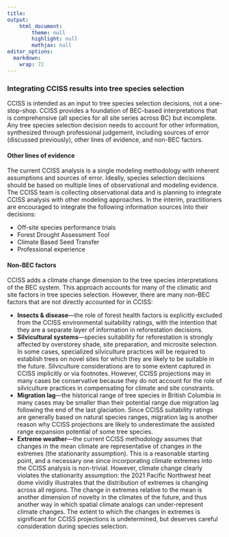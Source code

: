 ```yaml
---
title: 
output: 
    html_document:
        theme: null
        highlight: null
        mathjax: null
editor_options: 
  markdown: 
    wrap: 72
---
```


### Integrating CCISS results into tree species selection

CCISS is intended as an input to tree species selection decisions, not a one-stop-shop. CCISS provides a  foundation of BEC-based interpretations that is comprehensive (all species for all site series across BC) but incomplete. Any tree species selection decision needs to account for other information, synthesized through professional judgement, including sources of error (discussed previously), other lines of evidence, and non-BEC factors. 

#### Other lines of evidence

The current CCISS analysis is a single modeling methodology with inherent assumptions and sources of error. Ideally, species selection decisions should be based on multiple lines of observational and modeling evidence. The CCISS team is collecting observational data and is planning to integrate CCISS analysis with other modeling approaches. In the interim, practitioners are encouraged to integrate the following information sources into their decisions:  

- Off-site species performance trials
- Forest Drought Assessment Tool
- Climate Based Seed Transfer 
- Professional experience

#### Non-BEC factors
CCISS adds a climate change dimension to the tree species interpretations of the BEC system. This approach accounts for many of the climatic and site factors in tree species selection. However, there are many non-BEC factors that are not directly accounted for in CCISS: 

- **Insects & disease**---the role of forest health factors is explicitly excluded from the CCISS environmental suitability ratings, with the intention that they are a separate layer of information in reforestation decisions.  
- **Silvicultural systems**---species suitability for reforestation is strongly affected by overstorey shade, site preparation, and microsite selection. In some cases, specialized silviculture practices will be required to establish trees on novel sites for which they are likely to be suitable in the future. Silviculture considerations are to some extent captured in CCISS implicitly or via footnotes. However, CCISS projections may in many cases be conservative because they do not account for the role of silviculture practices in compensating for climate and site constraints. 
- **Migration lag**---the historical range of tree species in British Columbia in many cases may be smaller than their potential range due migration lag following the end of the last glaciation. Since CCISS suitability ratings are generally based on natural species ranges, migration lag is another reason why CCISS projections are likely to underestimate the assisted range expansion potential of some tree species. 
- **Extreme weather**---the current CCISS methodology assumes that changes in the mean climate are representative of changes in the extremes (the stationarity assumption). This is a reasonable starting point, and a necessary one since incorporating climate extremes into the CCISS analysis is non-trivial. However, climate change clearly violates the stationarity assumption: the 2021 Pacific Northwest heat dome vividly illustrates that the distribution of extremes is changing across all regions. The change in extremes relative to the mean is another dimension of novelty in the climates of the future, and thus another way in which spatial climate analogs can under-represent climate changes. The extent to which the changes in extremes is significant for CCISS projections is undetermined, but deserves careful consideration during species selection. 
